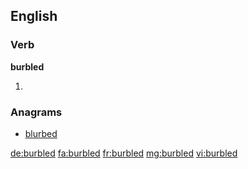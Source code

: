 ==English==

===Verb===
'''burbled'''

# {{past of|burble}}

===Anagrams===
* [[blurbed#English|blurbed]]

[[de:burbled]]
[[fa:burbled]]
[[fr:burbled]]
[[mg:burbled]]
[[vi:burbled]]